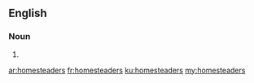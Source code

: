 ==English==

===Noun===
{{head|en|plural}}

# {{plural of|homesteader|lang=en|nocat=1}}

[[ar:homesteaders]]
[[fr:homesteaders]]
[[ku:homesteaders]]
[[my:homesteaders]]